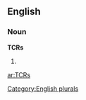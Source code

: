 ==English==

===Noun===
'''TCRs'''

# {{plural of|[[TCR]]}}

[[Category:English plurals]]

[[ar:TCRs]]